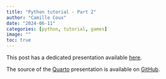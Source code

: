 ```yaml
---
title: "Python tutorial - Part 2"
author: "Camille Coux"
date: "2024-06-11"
categories: [python, tutorial, games]
image: ""
toc: true
---
```


This post has a dedicated presentation available [here](https://frbcesab.github.io/python-tuto-02/). 

The source of the [Quarto](https://quarto.org/) presentation is available on [GitHub](https://github.com/FRBCesab/python-tuto-02).

